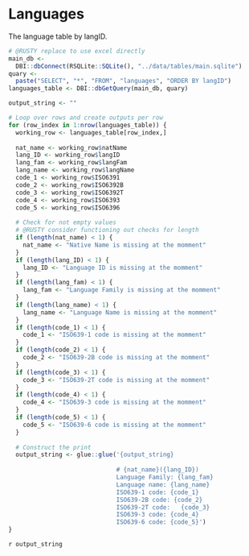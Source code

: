 # Languages {.unnumbered}

The language table by langID.


```r
# @RUSTY replace to use excel directly
main_db <-
  DBI::dbConnect(RSQLite::SQLite(), "../data/tables/main.sqlite")
quary <-
  paste("SELECT", "*", "FROM", "languages", "ORDER BY langID")
languages_table <- DBI::dbGetQuery(main_db, quary)

output_string <- ""

# Loop over rows and create outputs per row
for (row_index in 1:nrow(languages_table)) {
  working_row <- languages_table[row_index,]
  
  nat_name <- working_row$natName
  lang_ID <- working_row$langID
  lang_fam <- working_row$langFam
  lang_name <- working_row$langName
  code_1 <- working_row$ISO6391
  code_2 <- working_row$ISO6392B
  code_3 <- working_row$ISO6392T
  code_4 <- working_row$ISO6393
  code_5 <- working_row$ISO6396
  
  # Check for not empty values
  # @RUSTY consider functioning out checks for length
  if (length(nat_name) < 1) {
    nat_name <- "Native Name is missing at the momment"
  }
  if (length(lang_ID) < 1) {
    lang_ID <- "Language ID is missing at the momment"
  }
  if (length(lang_fam) < 1) {
    lang_fam <- "Language Family is missing at the momment"
  }
  if (length(lang_name) < 1) {
    lang_name <- "Language Name is missing at the momment"
  }
  if (length(code_1) < 1) {
    code_1 <- "ISO639-1 code is missing at the momment"
  }
  if (length(code_2) < 1) {
    code_2 <- "ISO639-2B code is missing at the momment"
  }
  if (length(code_3) < 1) {
    code_3 <- "ISO639-2T code is missing at the momment"
  }
  if (length(code_4) < 1) {
    code_4 <- "ISO639-3 code is missing at the momment"
  }
  if (length(code_5) < 1) {
    code_5 <- "ISO639-6 code is missing at the momment"
  }
  
  # Construct the print 
  output_string <- glue::glue('{output_string}
  
                              # {nat_name}({lang_ID})
                              Language Family: {lang_fam}  
                              Language name: {lang_name}  
                              ISO639-1 code: {code_1} 
                              ISO639-2B code: {code_2} 	
                              ISO639-2T code:	{code_3}  
                              ISO639-3 code: {code_4} 	
                              ISO639-6 code: {code_5}')
}


```
`r output_string`


